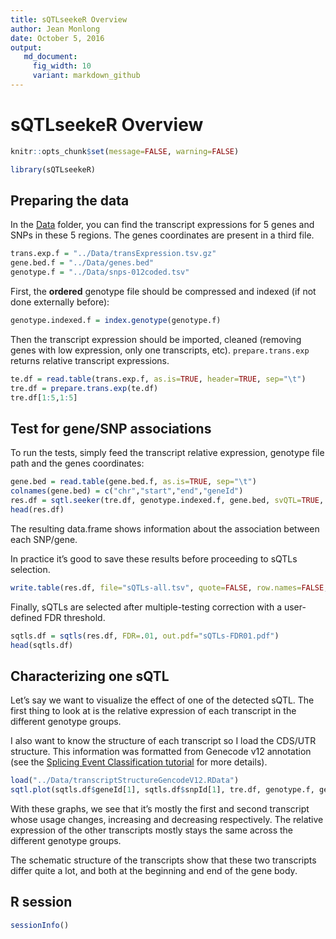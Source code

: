 ```yaml
---
title: sQTLseekeR Overview
author: Jean Monlong
date: October 5, 2016
output:
   md_document:
     fig_width: 10
     variant: markdown_github
---
```


# sQTLseekeR Overview

```r
knitr::opts_chunk$set(message=FALSE, warning=FALSE)
```

```r
library(sQTLseekeR)
```

## Preparing the data

In the [Data](https://github.com/guigolab/sQTLseekeR/tree/master/Data) folder, you can find the transcript expressions for 5 genes and SNPs in these 5 regions.
The genes coordinates are present in a third file.

```r
trans.exp.f = "../Data/transExpression.tsv.gz"
gene.bed.f = "../Data/genes.bed"
genotype.f = "../Data/snps-012coded.tsv"
```

First, the **ordered** genotype file should be compressed and indexed (if not done externally before):

```r
genotype.indexed.f = index.genotype(genotype.f)
```

Then the transcript expression should be imported, cleaned (removing genes with low expression, only one transcripts, etc).
`prepare.trans.exp` returns relative transcript expressions.

```r
te.df = read.table(trans.exp.f, as.is=TRUE, header=TRUE, sep="\t")
tre.df = prepare.trans.exp(te.df)
tre.df[1:5,1:5]
```

## Test for gene/SNP associations

To run the tests, simply feed the transcript relative expression, genotype file path and the genes coordinates:

```r
gene.bed = read.table(gene.bed.f, as.is=TRUE, sep="\t")
colnames(gene.bed) = c("chr","start","end","geneId")
res.df = sqtl.seeker(tre.df, genotype.indexed.f, gene.bed, svQTL=TRUE, verbose=FALSE)
head(res.df)
```

The resulting data.frame shows information about the association between each SNP/gene.

In practice it's good to save these results before proceeding to sQTLs selection.

```r
write.table(res.df, file="sQTLs-all.tsv", quote=FALSE, row.names=FALSE, sep="\t")
```

Finally, sQTLs are selected after multiple-testing correction with a user-defined FDR threshold.

```r
sqtls.df = sqtls(res.df, FDR=.01, out.pdf="sQTLs-FDR01.pdf")
head(sqtls.df)
```


## Characterizing one sQTL

Let's say we want to visualize the effect of one of the detected sQTL.
The first thing to look at is the relative expression of each transcript in the different genotype groups.

I also want to know the structure of each transcript so I load the CDS/UTR structure.
This information was formatted from Genecode v12 annotation (see the [Splicing Event Classification tutorial](SplicingEventClassification.md) for more details).

```r
load("../Data/transcriptStructureGencodeV12.RData")
sqtl.plot(sqtls.df$geneId[1], sqtls.df$snpId[1], tre.df, genotype.f, gene.bed, tr.str=trans.str)
```

With these graphs, we see that it's mostly the first and second transcript whose usage changes, increasing and decreasing respectively.
The relative expression of the other transcripts mostly stays the same across the different genotype groups.

The schematic structure of the transcripts show that these two transcripts differ quite a lot, and both at the beginning and end of the gene body.

## R session

```r
sessionInfo()
```
